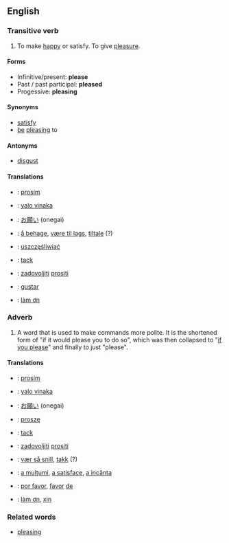 ==English==

===Transitive verb===
#To make [[happy]] or satisfy.  To give [[pleasure]].

====Forms====
*Infinitive/present: '''please'''
*Past / past participal: '''pleased'''
*Progessive: '''pleasing'''

====Synonyms====
*[[satisfy]]
*[[be]] [[pleasing]] to

====Antonyms====
*[[disgust]]

====Translations====
*{{cs}}: [[prosím]]
*{{fj}}: [[yalo vinaka]]
*{{ja}}: [[お願い]] (onegai)
*{{no}}: [[å behage]], [[være til lags]], [[tiltale]] (?)
*{{pl}}: [[uszczęśliwiać]]
*{{sv}}: [[tack]]
*{{sl}}: [[zadovoljiti]] [[prositi]]
*{{es}}: [[gustar]]
*{{vi}}: [[làm ơn]]

===Adverb===
#A word that is used to make commands more polite.  It is the shortened form of "if it would please you to do so", which was then collapsed to "[[if you please]]" and finally to just "please".

====Translations====
*{{cs}}: [[prosím]]
*{{fj}}: [[yalo vinaka]]
*{{ja}}: [[お願い]] (onegai)
*{{pl}}: [[proszę]]
*{{sv}}: [[tack]]
*{{sl}}: [[zadovoljiti]] [[prositi]]
*{{no}}: [[vær så snill]], [[takk]] (?)
*{{ro}}: [[a mulţumi]], [[a satisface]], [[a incânta]]
*{{es}}: [[por favor]], [[favor]] [[de]]
*{{vi}}: [[làm ơn]], [[xin]]

===Related words===
*[[pleasing]]